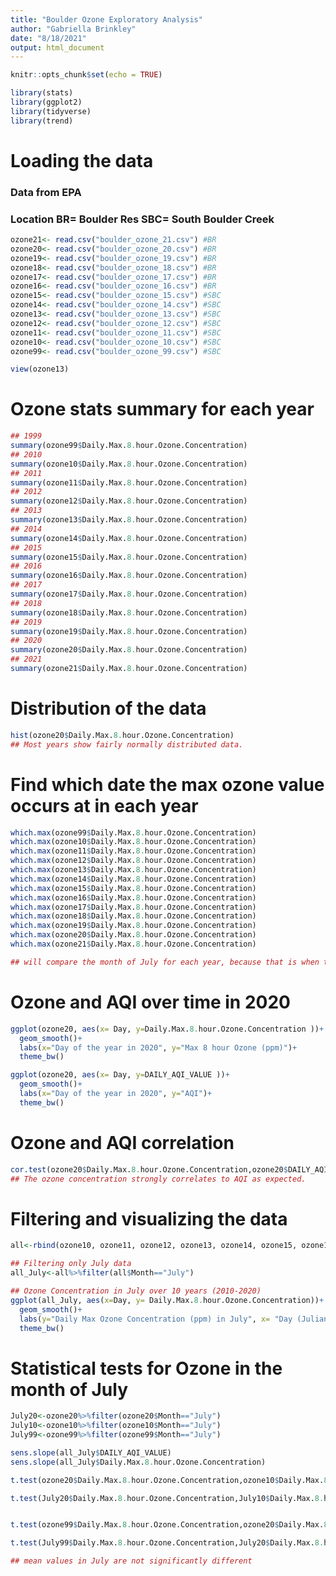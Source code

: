 ---
title: "Boulder Ozone Exploratory Analysis"
author: "Gabriella Brinkley"
date: "8/18/2021"
output: html_document
---

```{r setup, include=FALSE}
knitr::opts_chunk$set(echo = TRUE)
```


```{r}
library(stats)
library(ggplot2)
library(tidyverse)
library(trend)
```
# Loading the data
### Data from EPA
### Location BR= Boulder Res SBC= South Boulder Creek
```{r}
ozone21<- read.csv("boulder_ozone_21.csv") #BR
ozone20<- read.csv("boulder_ozone_20.csv") #BR
ozone19<- read.csv("boulder_ozone_19.csv") #BR
ozone18<- read.csv("boulder_ozone_18.csv") #BR
ozone17<- read.csv("boulder_ozone_17.csv") #BR
ozone16<- read.csv("boulder_ozone_16.csv") #BR
ozone15<- read.csv("boulder_ozone_15.csv") #SBC
ozone14<- read.csv("boulder_ozone_14.csv") #SBC
ozone13<- read.csv("boulder_ozone_13.csv") #SBC
ozone12<- read.csv("boulder_ozone_12.csv") #SBC
ozone11<- read.csv("boulder_ozone_11.csv") #SBC
ozone10<- read.csv("boulder_ozone_10.csv") #SBC
ozone99<- read.csv("boulder_ozone_99.csv") #SBC

view(ozone13)

```
# Ozone stats summary for each year
```{r}
## 1999
summary(ozone99$Daily.Max.8.hour.Ozone.Concentration)
## 2010
summary(ozone10$Daily.Max.8.hour.Ozone.Concentration)
## 2011
summary(ozone11$Daily.Max.8.hour.Ozone.Concentration)
## 2012
summary(ozone12$Daily.Max.8.hour.Ozone.Concentration)
## 2013
summary(ozone13$Daily.Max.8.hour.Ozone.Concentration)
## 2014
summary(ozone14$Daily.Max.8.hour.Ozone.Concentration)
## 2015
summary(ozone15$Daily.Max.8.hour.Ozone.Concentration)
## 2016
summary(ozone16$Daily.Max.8.hour.Ozone.Concentration)
## 2017
summary(ozone17$Daily.Max.8.hour.Ozone.Concentration)
## 2018
summary(ozone18$Daily.Max.8.hour.Ozone.Concentration)
## 2019
summary(ozone19$Daily.Max.8.hour.Ozone.Concentration)
## 2020
summary(ozone20$Daily.Max.8.hour.Ozone.Concentration)
## 2021
summary(ozone21$Daily.Max.8.hour.Ozone.Concentration)

```
# Distribution of the data
```{r}
hist(ozone20$Daily.Max.8.hour.Ozone.Concentration)
## Most years show fairly normally distributed data. 

```
# Find which date the max ozone value occurs at in each year
```{r} 
which.max(ozone99$Daily.Max.8.hour.Ozone.Concentration)
which.max(ozone10$Daily.Max.8.hour.Ozone.Concentration)
which.max(ozone11$Daily.Max.8.hour.Ozone.Concentration)
which.max(ozone12$Daily.Max.8.hour.Ozone.Concentration)
which.max(ozone13$Daily.Max.8.hour.Ozone.Concentration)
which.max(ozone14$Daily.Max.8.hour.Ozone.Concentration)
which.max(ozone15$Daily.Max.8.hour.Ozone.Concentration)
which.max(ozone16$Daily.Max.8.hour.Ozone.Concentration)
which.max(ozone17$Daily.Max.8.hour.Ozone.Concentration)
which.max(ozone18$Daily.Max.8.hour.Ozone.Concentration)
which.max(ozone19$Daily.Max.8.hour.Ozone.Concentration)
which.max(ozone20$Daily.Max.8.hour.Ozone.Concentration)
which.max(ozone21$Daily.Max.8.hour.Ozone.Concentration)

## will compare the month of July for each year, because that is when the highest values occur.

```
# Ozone and AQI over time in 2020
```{r} 
ggplot(ozone20, aes(x= Day, y=Daily.Max.8.hour.Ozone.Concentration ))+
  geom_smooth()+
  labs(x="Day of the year in 2020", y="Max 8 hour Ozone (ppm)")+
  theme_bw()

ggplot(ozone20, aes(x= Day, y=DAILY_AQI_VALUE ))+
  geom_smooth()+
  labs(x="Day of the year in 2020", y="AQI")+
  theme_bw()
```

# Ozone and AQI correlation 
```{r}
cor.test(ozone20$Daily.Max.8.hour.Ozone.Concentration,ozone20$DAILY_AQI_VALUE)
## The ozone concentration strongly correlates to AQI as expected. 
```

# Filtering and visualizing the data
```{r}
all<-rbind(ozone10, ozone11, ozone12, ozone13, ozone14, ozone15, ozone16, ozone17,ozone18,ozone19,ozone20, ozone21)

## Filtering only July data  
all_July<-all%>%filter(all$Month=="July")

## Ozone Concentration in July over 10 years (2010-2020)
ggplot(all_July, aes(x=Day, y= Daily.Max.8.hour.Ozone.Concentration))+
  geom_smooth()+
  labs(y="Daily Max Ozone Concentration (ppm) in July", x= "Day (Julian)")+
  theme_bw()

```

# Statistical tests for Ozone in the month of July 
```{r}

July20<-ozone20%>%filter(ozone20$Month=="July")
July10<-ozone10%>%filter(ozone10$Month=="July")
July99<-ozone99%>%filter(ozone99$Month=="July")

sens.slope(all_July$DAILY_AQI_VALUE)
sens.slope(all_July$Daily.Max.8.hour.Ozone.Concentration)

t.test(ozone20$Daily.Max.8.hour.Ozone.Concentration,ozone10$Daily.Max.8.hour.Ozone.Concentration) ##overall mean ozone values are not significantly different in 2010 and 2020

t.test(July20$Daily.Max.8.hour.Ozone.Concentration,July10$Daily.Max.8.hour.Ozone.Concentration) ## mean ozone values of July 2020 and 2010 are not significantly different.


t.test(ozone99$Daily.Max.8.hour.Ozone.Concentration,ozone20$Daily.Max.8.hour.Ozone.Concentration) ## overall mean ozone values are significantly different 

t.test(July99$Daily.Max.8.hour.Ozone.Concentration,July20$Daily.Max.8.hour.Ozone.Concentration)

## mean values in July are not significantly different 

```
